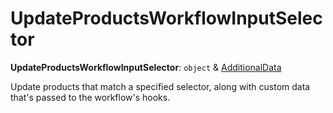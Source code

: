 
# UpdateProductsWorkflowInputSelector

 **UpdateProductsWorkflowInputSelector**: `object` & [AdditionalData](../../../types/HttpTypes/types/types.HttpTypes.AdditionalData/page.mdx)

Update products that match a specified selector, along with custom data that's passed to the workflow's hooks.

